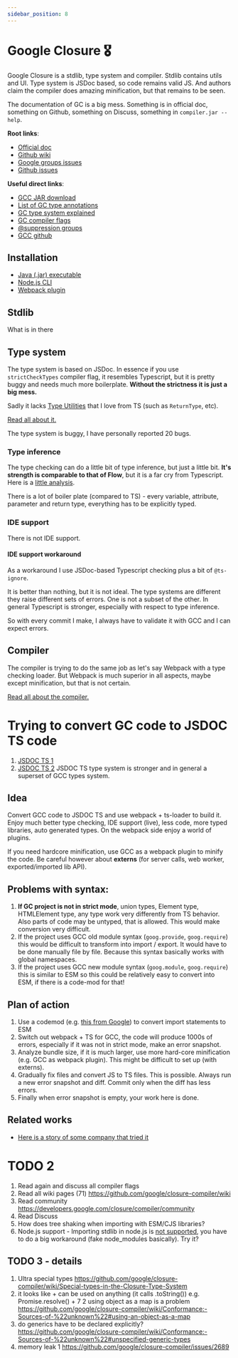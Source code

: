 ```yaml
---
sidebar_position: 8
---
```




# Google Closure 🎖️
Google Closure is a stdlib, type system and compiler. Stdlib contains utils and UI. Type system is JSDoc based, so code remains valid JS. And authors claim the compiler does amazing minification, but that remains to be seen.

The documentation of GC is a big mess. Something is in official doc, something on Github, something on Discuss, something in `compiler.jar --help`.

**Root links**:
- [Official doc](https://developers.google.com/closure/compiler)
- [Github wiki](https://github.com/google/closure-compiler/wiki)
- [Google groups issues](https://groups.google.com/g/closure-compiler-discuss)
- [Github issues](https://github.com/google/closure-compiler/issues)

**Useful direct links**:
- [GCC JAR download](https://mvnrepository.com/artifact/com.google.javascript/closure-compiler)
- [List of GC type annotations](https://github.com/google/closure-compiler/wiki/Annotating-JavaScript-for-the-Closure-Compiler)
- [GC type system explained](https://github.com/google/closure-compiler/wiki#typing)
- [GC compiler flags](https://github.com/google/closure-compiler/wiki/Flags-and-Options)
- [@suppression groups](https://github.com/google/closure-compiler/wiki/@suppress-annotations)
- [GCC github](https://github.com/google/closure-compiler)

## Installation
- [Java (.jar) executable](https://mvnrepository.com/artifact/com.google.javascript/closure-compiler)
- [Node.js CLI](https://www.npmjs.com/package/google-closure-compiler)
- [Webpack plugin](https://github.com/webpack-contrib/closure-webpack-plugin)

## Stdlib
<Todo>What is in there</Todo>

## Type system
The type system is based on JSDoc. In essence if you use `strictCheckTypes` compiler flag, it resembles Typescript, but it is pretty buggy and needs much more boilerplate. **Without the strictness it is just a big mess.**

Sadly it lacks [Type Utilities](https://www.typescriptlang.org/docs/handbook/utility-types.html) that I love from TS (such as `ReturnType`, etc).

[Read all about it.](./types/types-index)

<Fail>The type system is buggy, I have personally reported 20 bugs.</Fail>

### Type inference
The type checking can do a little bit of type inference, but just a little bit. **It's strength is comparable to that of Flow**, but it is a far cry from Typescript. Here is a [little analysis](./type-inference).

<Fail>There is a lot of boiler plate (compared to TS) - every variable, attribute, parameter and return type, everything has to be explicitly typed.</Fail>

### IDE support
<Fail>There is not IDE support.</Fail>

#### IDE support workaround
As a workaround I use JSDoc-based Typescript checking plus a bit of `@ts-ignore`.

It is better than nothing, but it is not ideal. The type systems are different they raise different sets of errors. One is not a subset of the other. In general Typescript is stronger, especially with respect to type inference. 

<Fail>So with every commit I make, I always have to validate it with GCC and I can expect errors.</Fail>

## Compiler
The compiler is trying to do the same job as let's say Webpack with a type checking loader. But Webpack is much superior in all aspects, maybe except minification, but that is not certain.

[Read all about the compiler.](./compiler/index-compiler)

# Trying to convert GC code to JSDOC TS code
1. [JSDOC TS 1](https://www.typescriptlang.org/docs/handbook/type-checking-javascript-files.html)
2. [JSDOC TS 2](https://www.typescriptlang.org/docs/handbook/jsdoc-supported-types.html#unsupported-tags)
JSDOC TS type system is stronger and in general a superset of GCC types system.

## Idea
Convert GCC code to JSDOC TS and use webpack + ts-loader to build it. Enjoy much better type checking, IDE support (live), less code, more typed libraries, auto generated types. On the webpack side enjoy a world of plugins.

If you need hardcore minification, use GCC as a webpack plugin to minify the code. Be careful however about **externs** (for server calls, web worker, exported/imported lib API).

## Problems with syntax:
1. **If GC project is not in strict mode**, union types, Element type, HTMLElement type, any type work very differently from TS behavior. Also parts of code may be untyped, that is allowed. This would make conversion very difficult.
2. If the project uses GCC old module syntax (`goog.provide`, `goog.require`) this would be difficult to transform into import / export. It would have to be done manually file by file. Because this syntax basically works with global namespaces.
3. If the project uses GCC new module syntax (`goog.module`, `goog.require`) this is similar to ESM so this could be relatively easy to convert into ESM, if there is a code-mod for that!

## Plan of action
1. Use a codemod (e.g. [this from Google](https://github.com/angular/clutz#gents---closure-to-typescript-converter)) to convert import statements to ESM
2. Switch out webpack + TS for GCC, the code will produce 1000s of errors, especially if it was not in strict mode, make an error snapshot.
3. Analyze bundle size, if it is much larger, use more hard-core minification (e.g. GCC as webpack plugin). This might be difficult to set up (with externs).
4. Gradually fix files and convert JS to TS files. This is possible. Always run a new error snapshot and diff. Commit only when the diff has less errors.
5. Finally when error snapshot is empty, your work here is done.

## Related works
- [Here is a story of some company that tried it](https://quip.com/blog/the-road-to-typescript-at-quip-part-one)




# TODO 2
1. Read again and discuss all compiler flags
2. Read all wiki pages (71) https://github.com/google/closure-compiler/wiki
3. Read community https://developers.google.com/closure/compiler/community
4. Read Discuss
5. How does tree shaking when importing with ESM/CJS libraries?
6. Node.js support - Importing stdlib in node.js is [not supported](https://github.com/google/closure-compiler/issues/3719), you have to do a big workaround (fake node_modules basically). Try it?

## TODO 3 - details
1. Ultra special types https://github.com/google/closure-compiler/wiki/Special-types-in-the-Closure-Type-System
4. it looks like + can be used on anything (it calls .toString()) e.g. Promise.resolve() + 7
2 using object as a map is a problem https://github.com/google/closure-compiler/wiki/Conformance:-Sources-of-%22unknown%22#using-an-object-as-a-map
1. do generics have to be declared explicitly? https://github.com/google/closure-compiler/wiki/Conformance:-Sources-of-%22unknown%22#unspecified-generic-types 
1. memory leak 1 https://github.com/google/closure-compiler/issues/2689
